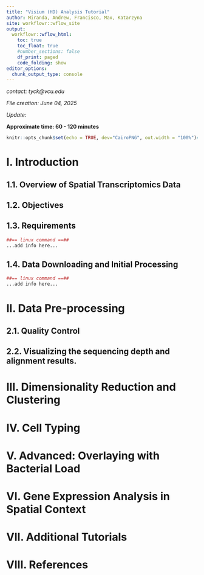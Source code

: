 ```yaml
---
title: "Visium (HD) Analysis Tutorial"
author: Miranda, Andrew, Francisco, Max, Katarzyna
site: workflowr::wflow_site
output:
  workflowr::wflow_html:
    toc: true
    toc_float: true
    #number_sections: false
    df_print: paged
    code_folding: show
editor_options:
  chunk_output_type: console
---
```


*contact: tyck@vcu.edu*

*File creation: June 04, 2025*  

*Update: * 

**Approximate time: 60 - 120 minutes**

```r
knitr::opts_chunk$set(echo = TRUE, dev="CairoPNG", out.width = "100%")#, cache=TRUE)
```

# I. Introduction

## 1.1. Overview of Spatial Transcriptomics Data


## 1.2. Objectives

## 1.3. Requirements

<!-- Andrew: discuss all the step for spaceranger installation on a local computer -->

```r
##== linux command ==##
...add info here...
```

## 1.4. Data Downloading and Initial Processing

<!-- Max: Discuss all the steps for Visium HD data download from 10x Genomics website -->
<!-- check here: https://github.com/yezhengSTAT/CUTTag_tutorial/blob/master/analysis/index.Rmd -->

```r
##== linux command ==##
...add info here...
```

# II. Data Pre-processing

## 2.1. Quality Control

<!-- Francisco: describe the statistics and show some plots for Visium HD -->

## 2.2. Visualizing the sequencing depth and alignment results.


# III. Dimensionality Reduction and Clustering


# IV. Cell Typing

# V. Advanced: Overlaying with Bacterial Load

<!-- Miranda: -->
<!-- describe the statistics and show some plots for Visium -->
<!-- describe how bacterial spots are identified and visualized -->

# VI. Gene Expression Analysis in Spatial Context


# VII. Additional Tutorials 


# VIII. References







